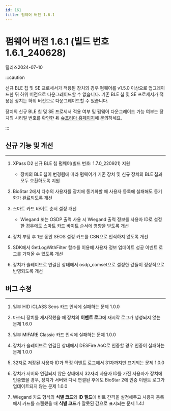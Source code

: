 ```yaml
---
id: 161
title: 펌웨어 버전 1.6.1
---
```


# 펌웨어 버전 1.6.1 (빌드 번호 1.6.1_240628)

릴리즈<Separator/>2024-07-10

:::caution

신규 BLE 칩 및 SE 프로세서가 적용된 장치의 경우 펌웨어를 v1.5.0 이상으로 업그레이드한 뒤 하위 버전으로 다운그레이드할 수 없습니다. 기존 BLE 칩 및 SE 프로세서가 적용된 장치는 하위 버전으로 다운그레이드할 수 있습니다.

장치의 신규 BLE 칩 및 SE 프로세서 적용 여부 및 펌웨어 다운그레이드 가능 여부는 장치의 시리얼 번호를 확인한 뒤 [슈프리마 홈페이지](https://supremainc.com)에 문의하세요.

:::

## 신규 기능 및 개선

---

1. XPass D2 신규 BLE 칩 펌웨어(빌드 번호: 1.7.0_220921) 지원

    - 장치의 BLE 칩이 변경됨에 따라 펌웨어가 기존 장치 및 신규 장치의 BLE 칩과 모두 호환하도록 지원

1. BioStar 2에서 다수의 사용자를 장치에 동기화할 때 사용자 등록에 실패해도 동기화가 완료되도록 개선

1. 스마트 카드 바이트 순서 설정 개선

    - Wiegand 또는 OSDP 출력 사용 시 Wiegand 출력 정보를 사용자 ID로 설정한 경우에도 스마트 카드 바이트 순서에 영향을 받도록 개선

1. 장치 부팅 후 1분 동안 SEOS 설정 카드를 CSN으로 인식하지 않도록 개선

1. SDK에서 GetLogWithFilter 함수를 이용해 사용자 정보 업데이트 성공 이벤트 로그를 가져올 수 있도록 개선

1. 장치가 슬레이브로 연결된 상태에서 osdp_comset으로 설정한 값들이 정상적으로 반영되도록 개선

## 버그 수정

---

<BugLists>

1. 일부 HID iCLASS Seos 카드 인식에 실패하는 문제 <Badge>1.0.0</Badge>

1. 마스터 장치를 재시작했을 때 장치의 **이벤트 로그**에 재시작 로그가 생성되지 않는 문제 <Badge>1.6.0</Badge>

1. 일부 MIFARE Classic 카드 인식에 실패하는 문제 <Badge>1.0.0</Badge>

1. 장치가 슬레이브로 연결된 상태에서 DESFire AoC로 인증할 경우 인증이 실패하는 문제 <Badge>1.0.0</Badge>

1. 32자로 저장된 사용자 ID가 특정 이벤트 로그에서 31자까지만 표기되는 문제 <Badge>1.0.0</Badge>

1. 장치가 서버와 연결되지 않은 상태에서 32자리 사용자 ID를 가진 사용자가 장치에 인증했을 경우, 장치가 서버와 다시 연결된 후에도 BioStar 2에 인증 이벤트 로그가 업데이트되지 않는 문제 <Badge>1.0.0</Badge>

1. Wiegand 카드 형식의 **식별 코드**와 **ID 필드**에 비트 간격을 설정해두고 사용자 등록에서 카드를 스캔했을 때 **식별 코드**가 잘못된 값으로 표시되는 문제 <Badge>1.4.1</Badge>

</BugLists>